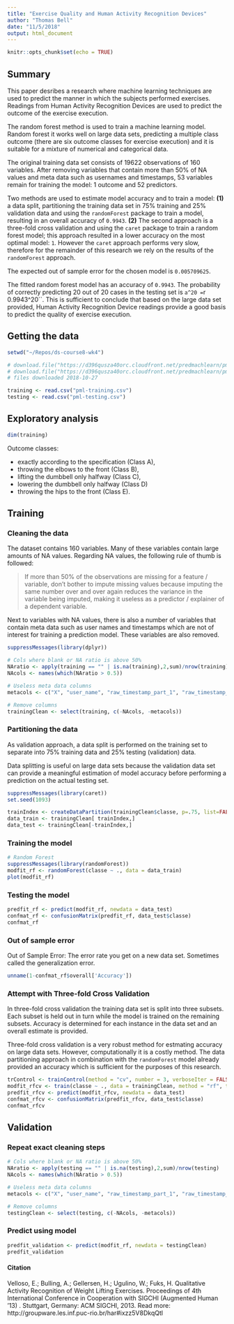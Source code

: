 ```yaml
---
title: "Exercise Quality and Human Activity Recognition Devices"
author: "Thomas Bell"
date: "11/5/2018"
output: html_document
---
```


```r
knitr::opts_chunk$set(echo = TRUE)
```

## Summary
This paper desribes a research where machine learning techniques are used to predict the manner in which the subjects performed exercises. Readings from Human Activity Recognition Devices are used to predict the outcome of the exercise execution.

The random forest method is used to train a machine learning model. Random forest it works well on large data sets, predicting a multiple class outcome (there are six outcome classes for exercise execution) and it is suitable for a mixture of numerical and categorical data.

The original training data set consists of 19622 observations of 160 variables. After removing variables that contain more than 50% of NA values and meta data such as usernames and timestamps, 53 variables remain for training the model: 1 outcome and 52 predictors.

Two methods are used to estimate model accuracy and to train a model: **(1)** a data split, partitioning the training data set in 75% training and 25% validation data and using the `randomForest` package to train a model, resulting in an overall accuracy of `0.9943`. **(2)** The second approach is a three-fold cross validation and using the `caret` package to train a random forest model; this approach resulted in a lower accuracy on the most optimal model: `1`. However the `caret` approach performs very slow, therefore for the remainder of this research we rely on the results of the `randomForest` approach.

The expected out of sample error for the chosen model is `0.005709625`.

The fitted random forest model has an accuracy of `0.9943`. The probability of correctly predicting 20 out of 20 cases in the testing set is `a^20 = `r 0.9943^20``. This is sufficient to conclude that based on the large data set provided, Human Activity Recognition Device readings provide a good basis to predict the quality of exercise execution. 

## Getting the data
```r
setwd("~/Repos/ds-course8-wk4")

# download.file("https://d396qusza40orc.cloudfront.net/predmachlearn/pml-training.csv","pml-training.csv")
# download.file("https://d396qusza40orc.cloudfront.net/predmachlearn/pml-testing.csv", "pml-testing.csv")
# files downloaded 2018-10-27

training <- read.csv("pml-training.csv")
testing <- read.csv("pml-testing.csv")
```

## Exploratory analysis
```r
dim(training)
```

Outcome classes:

* exactly according to the specification (Class A), 
* throwing the elbows to the front (Class B), 
* lifting the dumbbell only halfway (Class C), 
* lowering the dumbbell only halfway (Class D)
* throwing the hips to the front (Class E).

## Training
### Cleaning the data
The dataset contains 160 variables. Many of these variables contain large amounts of NA values. Regarding NA values, the following rule of thumb is followed:

> If more than 50% of the observations are missing for a feature / variable, don't bother to impute missing values because imputing the same number over and over again reduces the variance in the variable being imputed, making it useless as a predictor / explainer of a dependent variable.

Next to variables with NA values, there is also a number of variables that contain meta data such as user names and timestamps which are not of interest for training a prediction model. These variables are also removed.

```r
suppressMessages(library(dplyr))

# Cols where blank or NA ratio is above 50%
NAratio <- apply(training == "" | is.na(training),2,sum)/nrow(training)
NAcols <- names(which(NAratio > 0.5)) 

# Useless meta data columns
metacols <- c("X", "user_name", "raw_timestamp_part_1", "raw_timestamp_part_2", "cvtd_timestamp", "new_window", "num_window")

# Remove columns
trainingClean <- select(training, c(-NAcols, -metacols))
```

### Partitioning the data
As validation approach, a data split is performed on the training set to separate into 75% training data and 25% testing (validation) data. 

Data splitting is useful on large data sets because the validation data set can provide a meaningful estimation of model accuracy before performing a prediction on the actual testing set.

```r
suppressMessages(library(caret))
set.seed(1093)

trainIndex <- createDataPartition(trainingClean$classe, p=.75, list=FALSE)
data_train <- trainingClean[ trainIndex,]
data_test <- trainingClean[-trainIndex,]
```

### Training the model
```r
# Random Forest
suppressMessages(library(randomForest))
modfit_rf <- randomForest(classe ~ ., data = data_train)
plot(modfit_rf)
```

### Testing the model
```r
predfit_rf <- predict(modfit_rf, newdata = data_test)
confmat_rf <- confusionMatrix(predfit_rf, data_test$classe)
confmat_rf
```

### Out of sample error
Out of Sample Error: The error rate you get on a new data set. Sometimes called the generalization error.

```r
unname(1-confmat_rf$overall['Accuracy'])
```

### Attempt with Three-fold Cross Validation
In three-fold cross validation the training data set is split into three subsets. Each subset is held out in turn while the model is trained on the remaining subsets. Accuracy is determined for each instance in the data set and an overall estimate is provided.

Three-fold cross validation is a very robust method for estmating accuracy on large data sets. However, computationally it is a costly method. The data partitioning approach in combination with the `randomForest`  model already provided an accuracy which is sufficient for the purposes of this research.

```r
trControl <- trainControl(method = "cv", number = 3, verboseIter = FALSE)
modfit_rfcv <- train(classe ~ ., data = trainingClean, method = "rf", trControl = trControl)
predfit_rfcv <- predict(modfit_rfcv, newdata = data_test)
confmat_rfcv <- confusionMatrix(predfit_rfcv, data_test$classe)
confmat_rfcv
```

## Validation

### Repeat exact cleaning steps
```r
# Cols where blank or NA ratio is above 50%
NAratio <- apply(testing == "" | is.na(testing),2,sum)/nrow(testing)
NAcols <- names(which(NAratio > 0.5)) 

# Useless meta data columns
metacols <- c("X", "user_name", "raw_timestamp_part_1", "raw_timestamp_part_2", "cvtd_timestamp", "new_window", "num_window")

# Remove columns
testingClean <- select(testing, c(-NAcols, -metacols))
```

### Predict using model
```r
predfit_validation <- predict(modfit_rf, newdata = testingClean)
predfit_validation
```

#### Citation
Velloso, E.; Bulling, A.; Gellersen, H.; Ugulino, W.; Fuks, H. Qualitative Activity Recognition of Weight Lifting Exercises. Proceedings of 4th International Conference in Cooperation with SIGCHI (Augmented Human '13) . Stuttgart, Germany: ACM SIGCHI, 2013. Read more: http://groupware.les.inf.puc-rio.br/har#ixzz5V8DkqQtl
